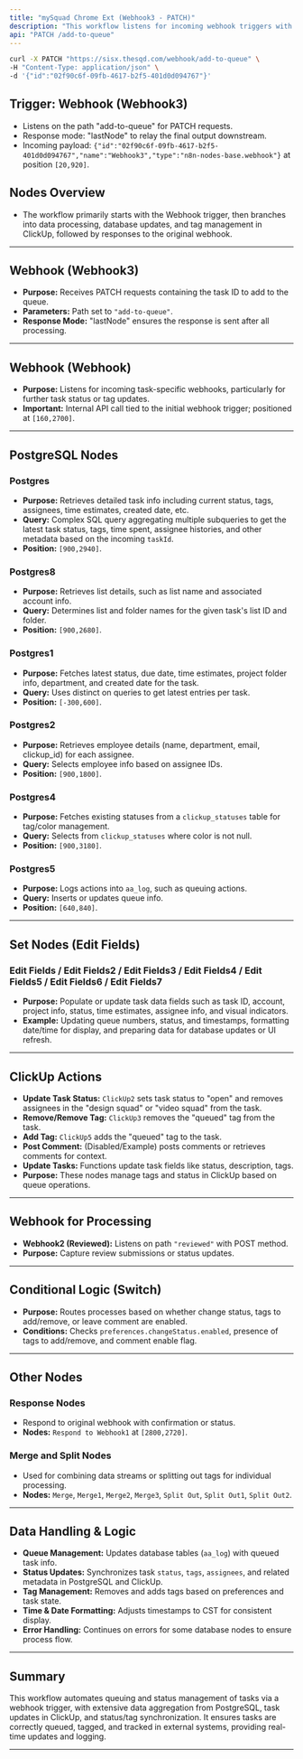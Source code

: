 ```yaml
---
title: "mySquad Chrome Ext (Webhook3 - PATCH)"
description: "This workflow listens for incoming webhook triggers with a PATCH request to add tasks to the queue. It then processes task details, updates statuses, removes/adds tags in ClickUp, and updates related PostgreSQL entries accordingly, ensuring task progression and queuing logic are handled efficiently."
api: "PATCH /add-to-queue"
---
```


<Card title="mySquad Chrome Ext" icon="link" href="https://sisx.thesqd.com/workflow/exligJ220LIy2xbR" arrow="true" cta="Click here"></Card>

<RequestExample>

```bash Request
curl -X PATCH "https://sisx.thesqd.com/webhook/add-to-queue" \
-H "Content-Type: application/json" \
-d '{"id":"02f90c6f-09fb-4617-b2f5-401d0d094767"}'
```

</RequestExample>

## Trigger: Webhook (Webhook3)
- Listens on the path "add-to-queue" for PATCH requests.
- Response mode: "lastNode" to relay the final output downstream.
- Incoming payload: `{"id":"02f90c6f-09fb-4617-b2f5-401d0d094767","name":"Webhook3","type":"n8n-nodes-base.webhook"}` at position `[20,920]`.

## Nodes Overview
- The workflow primarily starts with the Webhook trigger, then branches into data processing, database updates, and tag management in ClickUp, followed by responses to the original webhook.

---

## Webhook (Webhook3)
- **Purpose:** Receives PATCH requests containing the task ID to add to the queue.
- **Parameters:** Path set to `"add-to-queue"`.
- **Response Mode:** "lastNode" ensures the response is sent after all processing.

---

## Webhook (Webhook)
- **Purpose:** Listens for incoming task-specific webhooks, particularly for further task status or tag updates.
- **Important:** Internal API call tied to the initial webhook trigger; positioned at `[160,2700]`.

---

## PostgreSQL Nodes
### Postgres
- **Purpose:** Retrieves detailed task info including current status, tags, assignees, time estimates, created date, etc.
- **Query:** Complex SQL query aggregating multiple subqueries to get the latest task status, tags, time spent, assignee histories, and other metadata based on the incoming `taskId`.
- **Position:** `[900,2940]`.

### Postgres8
- **Purpose:** Retrieves list details, such as list name and associated account info.
- **Query:** Determines list and folder names for the given task's list ID and folder.
- **Position:** `[900,2680]`.

### Postgres1
- **Purpose:** Fetches latest status, due date, time estimates, project folder info, department, and created date for the task.
- **Query:** Uses distinct on queries to get latest entries per task.
- **Position:** `[-300,600]`.

### Postgres2
- **Purpose:** Retrieves employee details (name, department, email, clickup_id) for each assignee.
- **Query:** Selects employee info based on assignee IDs.
- **Position:** `[900,1800]`.

### Postgres4
- **Purpose:** Fetches existing statuses from a `clickup_statuses` table for tag/color management.
- **Query:** Selects from `clickup_statuses` where color is not null.
- **Position:** `[900,3180]`.

### Postgres5
- **Purpose:** Logs actions into `aa_log`, such as queuing actions.
- **Query:** Inserts or updates queue info.
- **Position:** `[640,840]`.

---

## Set Nodes (Edit Fields)
### Edit Fields / Edit Fields2 / Edit Fields3 / Edit Fields4 / Edit Fields5 / Edit Fields6 / Edit Fields7
- **Purpose:** Populate or update task data fields such as task ID, account, project info, status, time estimates, assignee info, and visual indicators.
- **Example:** Updating queue numbers, status, and timestamps, formatting date/time for display, and preparing data for database updates or UI refresh.

---

## ClickUp Actions
- **Update Task Status:** `ClickUp2` sets task status to "open" and removes assignees in the "design squad" or "video squad" from the task.
- **Remove/Remove Tag:** `ClickUp3` removes the "queued" tag from the task.
- **Add Tag:** `ClickUp5` adds the "queued" tag to the task.
- **Post Comment:** (Disabled/Example) posts comments or retrieves comments for context.
- **Update Tasks:** Functions update task fields like status, description, tags.
- **Purpose:** These nodes manage tags and status in ClickUp based on queue operations.

---

## Webhook for Processing
- **Webhook2 (Reviewed):** Listens on path `"reviewed"` with POST method.
- **Purpose:** Capture review submissions or status updates.

---

## Conditional Logic (Switch)
- **Purpose:** Routes processes based on whether change status, tags to add/remove, or leave comment are enabled.
- **Conditions:** Checks `preferences.changeStatus.enabled`, presence of tags to add/remove, and comment enable flag.

---

## Other Nodes
### Response Nodes
- Respond to original webhook with confirmation or status.
- **Nodes:** `Respond to Webhook1` at `[2800,2720]`.

### Merge and Split Nodes
- Used for combining data streams or splitting out tags for individual processing.
- **Nodes:** `Merge`, `Merge1`, `Merge2`, `Merge3`, `Split Out`, `Split Out1`, `Split Out2`.

---

## Data Handling & Logic
- **Queue Management:** Updates database tables (`aa_log`) with queued task info.
- **Status Updates:** Synchronizes task `status`, `tags`, `assignees`, and related metadata in PostgreSQL and ClickUp.
- **Tag Management:** Removes and adds tags based on preferences and task state.
- **Time & Date Formatting:** Adjusts timestamps to CST for consistent display.
- **Error Handling:** Continues on errors for some database nodes to ensure process flow.

---

## Summary
This workflow automates queuing and status management of tasks via a webhook trigger, with extensive data aggregation from PostgreSQL, task updates in ClickUp, and status/tag synchronization. It ensures tasks are correctly queued, tagged, and tracked in external systems, providing real-time updates and logging.

---